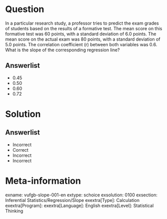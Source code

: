 Question
========
  
In a particular research study, a professor tries to predict the exam grades of students based on the results of a formative test. The mean score on this formative test was 60 points, with a standard deviation of 6.0 points. The mean score on the actual exam was 80 points, with a standard deviation of 5.0 points. The correlation coefficient (r) between both variables was 0.6. What is the slope of the corresponding regression line?

  
Answerlist
----------
* 0.45
* 0.50
* 0.60
* 0.72


Solution
========

Answerlist
----------
* Incorrect
* Correct
* Incorrect
* Incorrect

Meta-information
================
exname: vufgb-slope-001-en
extype: schoice
exsolution: 0100
exsection: Inferential Statistics/Regression/Slope
exextra[Type]: Calculation
exextra[Program]: 
exextra[Language]: English
exextra[Level]: Statistical Thinking
